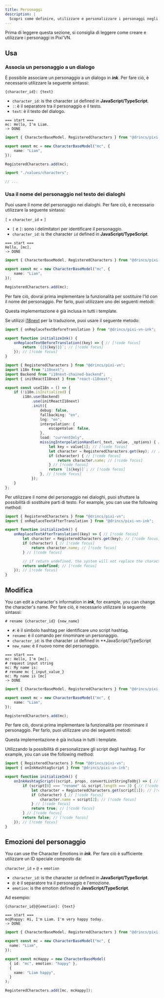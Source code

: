```yaml
---
title: Personaggi
description: |
  Scopri come definire, utilizzare e personalizzare i personaggi negli script di inchiostro Pixi'VN, tra cui l'associazione dei dialoghi, la sostituzione dei nomi, la ridenominazione e le emozioni.
---
```



Prima di leggere questa sezione, si consiglia di leggere <DynamicLink href="/start/character#initialize">come creare e utilizzare i personaggi in Pixi'VN</DynamicLink>.

## Usa

### Associa un personaggio a un dialogo

È possibile associare un personaggio a un dialogo in **_ink_**. Per fare ciò, è necessario utilizzare la seguente sintassi:

```ink
{character_id}: {text}
```

- `character_id`: is the character `id` defined in **JavaScript/TypeScript**.
- `:`: è il separatore tra il personaggio e il testo.
- `text`: è il testo del dialogo.

```ink tab="ink/start.ink"
=== start ===
mc: Hello, I'm Liam.
-> DONE
```

```ts tab="values/characters.ts"
import { CharacterBaseModel, RegisteredCharacters } from "@drincs/pixi-vn";

export const mc = new CharacterBaseModel("mc", {
    name: "Liam",
});

RegisteredCharacters.add(mc);
```

```ts tab="src/main.ts"
import "./values/characters";

// ...
```

<CharacterDialogueExample />

### Usa il nome del personaggio nel testo dei dialoghi

Puoi usare il nome del personaggio nei dialoghi. Per fare ciò, è necessario utilizzare la seguente sintassi:

`[` + `character_id` + `]`

- `[` e `]`: sono i delimitatori per identificare il personaggio.
- `character_id`: is the character `id` defined in **JavaScript/TypeScript**.

```ink tab="ink/start.ink"
=== start ===
Hello, [mc].
-> DONE
```

```ts tab="values/characters.ts"
import { CharacterBaseModel, RegisteredCharacters } from "@drincs/pixi-vn";

export const mc = new CharacterBaseModel("mc", {
    name: "Liam",
});

RegisteredCharacters.add(mc);
```

<CharacterDialogueTextExample />

Per fare ciò, dovrai prima implementare la funzionalità per sostituire l'Id con il nome del personaggio. Per farlo, puoi utilizzare uno dei seguenti metodi:

<Callout title="Templates" type="info">

Questa implementazione è già inclusa in tutti i template.

</Callout>

<Accordions>

<Accordion title="i18next implementation" id="i18next-implementation">

Se utilizzi [i18next](https://www.i18next.com/) per la traduzione, puoi usare il seguente metodo:

```ts tab="utils/ink-utility.ts"
import { onReplaceTextBeforeTranslation } from "@drincs/pixi-vn-ink";

export function initializeInk() {
    onReplaceTextBeforeTranslation((key) => { // [!code focus]
        return `{{${key}}}`; // [!code focus]
    }); // [!code focus]
}
```

```ts tab="i18n.ts"
import { RegisteredCharacters } from "@drincs/pixi-vn";
import i18n from "i18next";
import Backend from "i18next-chained-backend";
import { initReactI18next } from "react-i18next";

export const useI18n = () => {
    if (!i18n.isInitialized) {
        i18n.use(Backend)
            .use(initReactI18next)
            .init({
                debug: false,
                fallbackLng: "en",
                lng: "en",
                interpolation: {
                    escapeValue: false,
                },
                load: "currentOnly",
                missingInterpolationHandler(_text, value, _options) { // [!code focus]
                    let key = value[1]; // [!code focus]
                    let character = RegisteredCharacters.get(key); // [!code focus]
                    if (character) { // [!code focus]
                        return character.name; // [!code focus]
                    } // [!code focus]
                    return `[${key}]`; // [!code focus]
                }, // [!code focus]
            });
    }
};
```

</Accordion>

<Accordion title="Replacement implementation" id="replacement-implementation">

Per utilizzare il nome del personaggio nei dialoghi, puoi sfruttare la <DynamicLink href="/ink/replacement">possibilità di sostituire parti di testo</DynamicLink>. For example, you can use the following method:

```ts name="utils/ink-utility.ts"
import { RegisteredCharacters } from "@drincs/pixi-vn";
import { onReplaceTextAfterTranslation } from "@drincs/pixi-vn-ink";

export function initializeInk() {
    onReplaceTextAfterTranslation((key) => { // [!code focus]
        let character = RegisteredCharacters.get(key); // [!code focus]
        if (character) { // [!code focus]
            return character.name; // [!code focus]
        } // [!code focus]

        // if return undefined, the system will not replace the character id // [!code focus]
        return undefined; // [!code focus]
    }); // [!code focus]
}
```

</Accordion>

</Accordions>

## Modifica

You can edit a character's information in **_ink_**, for example, you can change the character's name. Per fare ciò, è necessario utilizzare la seguente sintassi:

```ink
# rename {character_id} {new_name}
```

- `#`: è il simbolo hashtag per identificare uno script hashtag.
- `rename`: è il comando per rinominare un personaggio.
- `character_id`: is the character `id` defined in \*\*JavaScript/TypeScript
- `new_name`: è il nuovo nome del personaggio.

```ink tab="ink/start.ink"
=== start ===
mc: Hello, I'm [mc].
# request input string
mc: My name is:
# rename mc {_input_value_}
mc: My name is [mc]
-> DONE
```

```ts tab="values/characters.ts"
import { CharacterBaseModel, RegisteredCharacters } from "@drincs/pixi-vn";

export const mc = new CharacterBaseModel("mc", {
    name: "Liam",
});

RegisteredCharacters.add(mc);
```

<CharacterEditExample />

Per fare ciò, dovrai prima implementare la funzionalità per rinominare il personaggio.  Per farlo, puoi utilizzare uno dei seguenti metodi:

<Callout title="Templates" type="info">

Questa implementazione è già inclusa in tutti i template.

</Callout>

<Accordions>

<Accordion title="Custom hashtag script implementation" id="custom-hashtag-script-implementation">

Utilizzando la possibilità di <DynamicLink href="/ink/hashtag">personalizzare gli script degli hashtag</DynamicLink>. For example, you can use the following method:

```ts name="utils/ink-utility.ts"
import { RegisteredCharacters } from "@drincs/pixi-vn";
import { onInkHashtagScript } from "@drincs/pixi-vn-ink";

export function initializeInk() {
    onInkHashtagScript((script, props, convertListStringToObj) => { // [!code focus]
        if (script[0] === "rename" && script.length === 3) { // [!code focus]
            let character = RegisteredCharacters.get(script[1]); // [!code focus]
            if (character) { // [!code focus]
                character.name = script[2]; // [!code focus]
            } // [!code focus]
            return true; // [!code focus]
        } // [!code focus]
        return false; // [!code focus]
    }); // [!code focus]
}
```

</Accordion>

</Accordions>

## Emozioni del personaggio

You can use the <DynamicLink href="/start/character#character-emotions">Character Emotions</DynamicLink> in **_ink_**. Per fare ciò è sufficiente utilizzare un ID speciale composto da:

`character_id` + `@` + `emotion`

- `character_id`: is the character `id` defined in **JavaScript/TypeScript**.
- `@`: è il separatore tra il personaggio e l'emozione.
- `emotion`: is the emotion defined in **JavaScript/TypeScript**.

Ad esempio:

```ink
{character_id}@{emotion}: {text}
```

```ink tab="ink/start.ink"
=== start ===
mc@happy: Hi, I'm Liam. I'm very happy today.
-> DONE
```

```ts tab="values/characters.ts"
import { CharacterBaseModel, RegisteredCharacters } from "@drincs/pixi-vn";

export const mc = new CharacterBaseModel("mc", {
  name: "Liam",
});

export const mcHappy = new CharacterBaseModel(
  { id: "mc", emotion: "happy" },
  {
    name: "Liam happy",
  }
);

RegisteredCharacters.add([mc, mcHappy]);
```

<CharacterEmotionsExample />
